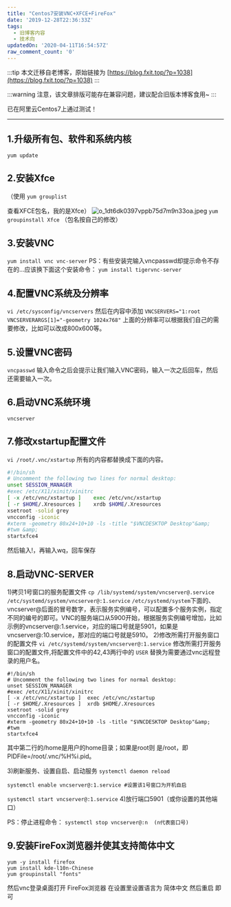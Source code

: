 ```yaml
---
title: "Centos7安装VNC+XFCE+FireFox"
date: '2019-12-28T22:36:33Z'
tags:
  - 旧博客内容
  - 技术向
updatedOn: '2020-04-11T16:54:57Z'
raw_comment_count: '0'
---
```


:::tip
本文迁移自老博客，原始链接为 [https://blog.fxit.top/?p=1038](https://blog.fxit.top/?p=1038)
:::

:::warning
注意，该文章排版可能存在兼容问题，建议配合旧版本博客食用~
:::

已在阿里云Centos7上通过测试！

<hr />

## 1.升级所有包、软件和系统内核
`yum update`

## 2.安装Xfce
（使用
`yum grouplist`

查看XFCE包名，我的是Xfce）
<img src="https://oss.192168123.xyz/image/old-fxblog-img/5423c97029f56f0ae1d895e5d51b5ad4.jpg" alt="o_1dt6dk0397vppb75d7m9n33oa.jpeg" />
`yum groupinstall Xfce`
（包名按自己的修改）
## 3.安装VNC
`yum install vnc vnc-server`
PS：有些安装完输入vncpasswd却提示命令不存在的...应该换下面这个安装命令：
`yum install tigervnc-server`
## 4.配置VNC系统及分辨率
`vi /etc/sysconfig/vncservers`
然后在内容中添加
`VNCSERVERS="1:root`
`VNCSERVERARGS[1]="-geometry 1024x768"`
上面的分辨率可以根据我们自己的需要修改，比如可以改成800x600等。
## 5.设置VNC密码
`vncpasswd`
输入命令之后会提示让我们输入VNC密码，输入一次之后回车，然后还需要输入一次。
## 6.启动VNC系统环境
`vncserver`
## 7.修改xstartup配置文件
`vi /root/.vnc/xstartup`
所有的内容都替换成下面的内容。
```bash
#!/bin/sh
# Uncomment the following two lines for normal desktop:
unset SESSION_MANAGER
#exec /etc/X11/xinit/xinitrc
[ -x /etc/vnc/xstartup ]    exec /etc/vnc/xstartup
[ -r $HOME/.Xresources ]    xrdb $HOME/.Xresources
xsetroot -solid grey
vncconfig -iconic 
#xterm -geometry 80x24+10+10 -ls -title "$VNCDESKTOP Desktop"&amp;
#twm &amp;
startxfce4
```
然后输入!，再输入wq，回车保存
## 8.启动VNC-SERVER
1)拷贝1号窗口的服务配置文件
`cp /lib/systemd/system/vncserver@.service /etc/systemd/system/vncserver@:1.service`
`/etc/systemd/system`下面的、vncserver@后面的冒号数字，表示服务实例编号，可以配置多个服务实例，指定不同的编号的即可。VNC的服务端口从5900开始，根据服务实例编号增加，比如示例的vncserver@:1.service，对应的端口号就是5901，如果是vncserver@:10.service，那对应的端口号就是5910。
2)修改所需打开服务窗口的配置文件
`vi /etc/systemd/system/vncserver@:1.service`
修改所需打开服务窗口的配置文件,将配置文件中的42,43两行中的
`USER`
替换为需要通过vnc远程登录的用户名。
```
#!/bin/sh
# Uncomment the following two lines for normal desktop:
unset SESSION_MANAGER
#exec /etc/X11/xinit/xinitrc
[ -x /etc/vnc/xstartup ]  exec /etc/vnc/xstartup
[ -r $HOME/.Xresources ]  xrdb $HOME/.Xresources
xsetroot -solid grey
vncconfig -iconic 
#xterm -geometry 80x24+10+10 -ls -title "$VNCDESKTOP Desktop"&amp;
#twm 
startxfce4 
```
其中第二行的/home是用户的home目录；如果是root则 是/root，即PIDFile=/root/.vnc/%H%i.pid。

3)刷新服务、设置自启、启动服务
`systemctl daemon reload`

`systemctl enable vncserver@:1.service #设置该1号窗口为开机自启`

`systemctl start vncserver@:1.service`
4)放行端口5901（或你设置的其他端口）

PS：停止进程命令：
`systemctl stop vncserver@:n  (n代表窗口号)`
## 9.安装FireFox浏览器并使其支持简体中文
```
yum -y install firefox
yum install kde-l10n-Chinese
yum groupinstall "fonts"
```
然后vnc登录桌面打开 FireFox浏览器 在设置里设置语言为 简体中文 然后重启 即可
